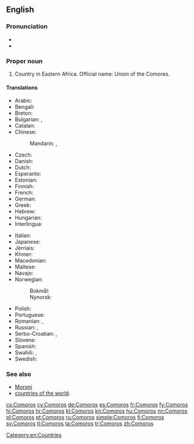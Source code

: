 ==English==
{{wikipedia}}

===Pronunciation===
* {{IPA|/ˈkam.ə.ɹoʊz/}}
* {{audio|En-us-Comoros.ogg|Audio (US)}}

===Proper noun===
{{en-proper noun}}

# Country in Eastern Africa. Official name: Union of the Comores.

====Translations====
{{trans-top|country in Eastern Africa}}
* Arabic: {{t-|ar|جزر القمر|f-p|tr=juzur al-qámar}}
* Bengali: {{t-|bn|কোমোরোস}}
* Breton: {{t-|br|Komorez}}
* Bulgarian: {{qualifier|Komori}} {{t-|bg|Комори|p|sc=Cyrl}}, {{qualifier|Komorski ostrovi}} {{t-|bg|Коморски острови|p|sc=Cyrl}}
* Catalan: {{t+|ca|Comores}}
* Chinese:
*: Mandarin: {{t-|cmn|科摩羅|sc=Hani}}, {{t-|cmn|科摩罗|tr=Kēmóluó|sc=Hani}}
* Czech: {{t+|cs|Komory|m-p}}
* Danish: {{t-|da|Comorerne}}
* Dutch: {{t+|nl|Comoren}}
* Esperanto: {{t-|eo|Komoroj}}
* Estonian: {{t-|et|Komoorid}}
* Finnish: {{t+|fi|Komorit}}
* French: {{t+|fr|Comores}}
* German: {{t+|de|Komoren}}
* Greek: {{t+|el|Κομόρες}}
* Hebrew: {{t-|he|קומורו|tr=qomoro|sc=Hebr}}
* Hungarian: {{t+|hu|Comore-szigetek}}
* Interlingua: {{t-|ia|Comoras}}
{{trans-mid}}
* Italian: {{t-|it|Comore}}
* Japanese: {{t+|ja|コモロ|tr=Komoro}}
* Jèrriais: {{tø|roa-jer|Comores|f-p}}
* Khmer: {{t-|km|កូម័រ|tr=ko mour|sc=Khmr}}
* Macedonian: {{t+|mk|Комори|m-p|tr=Kómori}}
* Maltese: {{t-|mt|Komoros|alt=il-Komoros}}
* Navajo: {{tø|nv|Ooljééʼ Bikéyah Yázhí}}
* Norwegian:
*: Bokmål: {{t+|no|Komorene}}
*: Nynorsk: {{t+|nn|Komorane}}
* Polish: {{t+|pl|Komory}}
* Portuguese: {{t+|pt|Comores}}
* Romanian: {{t-|ro|Comore}}, {{t-|ro|Insulele Comore}}
* Russian: {{t-|ru|Коморские острова|m-p|tr=Komórskije ostrová}}, {{t-|ru|Коморы|m-p|tr=Komóry}}
* Serbo-Croatian: {{t-|sh|Komori|m}}, {{t-|sh|Komorska Ostrva}} {{n-p}}
* Slovene: {{t+|sl|Komori|alt=Komóri|m-p}}
* Spanish: {{t+|es|Comores}}
* Swahili: {{t+|sw|Visiwa vya Ngazija}}, {{t-|sw|Visiwa vya Komoro}}
* Swedish: {{t+|sv|Comorerna}}
{{trans-bottom}}

===See also===
* [[Moroni]]
* [[Appendix:Countries of the world|countries of the world]].
{{projectlinks
|wikipedia
|source
|page2=CIA World Fact Book, 2004/Comoros
|label2=Comoros, CIA World Fact Book 2004
|commons
|commons
|page4=Atlas of Comoros
|news
|page5=Portal:Comoros
}}

[[Category:en:Countries]]

[[cs:Comoros]]
[[cy:Comoros]]
[[de:Comoros]]
[[es:Comoros]]
[[fr:Comoros]]
[[fy:Comoros]]
[[hi:Comoros]]
[[hr:Comoros]]
[[kl:Comoros]]
[[kn:Comoros]]
[[hu:Comoros]]
[[nn:Comoros]]
[[pl:Comoros]]
[[pt:Comoros]]
[[ru:Comoros]]
[[simple:Comoros]]
[[fi:Comoros]]
[[sv:Comoros]]
[[tl:Comoros]]
[[ta:Comoros]]
[[tr:Comoros]]
[[zh:Comoros]]